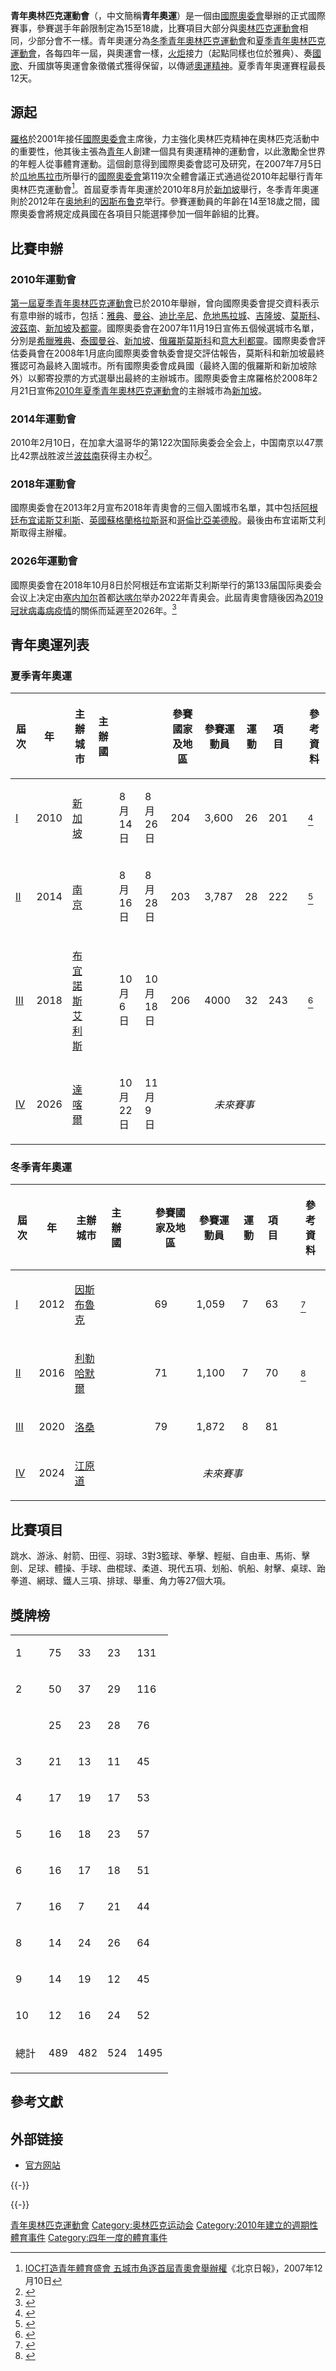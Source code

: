 {{noteTA
|G1=地名
|G2=Sports
|1=zh-cn:青奥会; zh-tw:青年奧運;
}}
{{infobox
| above = 青年奧林匹克運動會
| image = [[File:Youth_Olympic_Games_New_Logo.svg|250px]]
| caption = 
| bodyclass = hlist
| headerstyle = border-top: 1px solid #aaa
| header1 = 夏季青奧
| data2 = 
* [[2010年夏季青年奧林匹克運動會|2010]]
* [[2014年夏季青年奧林匹克運動會|2014]]
* [[2018年夏季青年奧林匹克運動會|2018]]
* [[2026年夏季青年奧林匹克運動會|2026]]
| header3 = 冬季青奧
| data4 = 
* [[2012年冬季青年奧林匹克運動會|2012]]
* [[2016年冬季青年奧林匹克運動會|2016]]
* [[2020年冬季青年奧林匹克運動會|2020]]
* [[2024年冬季青年奧林匹克運動會|2024]]
| header5 = 項目
| data6 = 夏季:
* [[夏季青年奧林匹克運動會射箭比賽|射箭]]
* [[夏季青年奧林匹克運動會田徑比賽|田徑]]
* [[夏季青年奧林匹克運動會羽球比賽|羽球]]
* [[夏季青年奧林匹克運動會籃球比賽|籃球]]
* [[夏季青年奧林匹克運動會排球比賽|沙灘排球]]
* [[夏季青年奧林匹克運動會拳擊比賽|拳擊]]
* [[夏季青年奧林匹克運動會輕艇比賽|輕艇]]
* [[夏季青年奧林匹克運動會自由車比賽|自由車]]
* [[夏季青年奧林匹克運動會跳水比賽|跳水]]
* [[夏季青年奧林匹克運動會馬術比賽|馬術]]
* [[夏季青年奧林匹克運動會擊劍比賽|擊劍]]
* [[夏季青年奧林匹克運動會曲棍球比賽|曲棍球]]
* [[夏季青年奧林匹克運動會足球比賽|足球]]
* [[夏季奥林匹克運動會高爾夫比賽|高爾夫]]
* [[夏季青年奧林匹克運動會體操比賽|體操]]
* [[夏季青年奧林匹克運動會手球比賽|手球]]
* [[夏季青年奧林匹克運動會柔道比賽|柔道]]
* [[夏季青年奧林匹克運動會現代五項比賽|現代五項]]
* [[夏季青年奧林匹克運動會划船比賽|划船]]
* [[夏季青年奧林匹克運動會七人制橄欖球比賽|七人制橄欖球]]
* [[夏季青年奧林匹克運動會帆船比賽|帆船]]
* [[夏季青年奧林匹克運動會射擊比賽|射擊]]
* [[夏季青年奧林匹克運動會游泳比賽|游泳]]
* [[夏季青年奧林匹克運動會桌球比賽|桌球]]
* [[夏季青年奧林匹克運動會跆拳道比賽|跆拳道]]
* [[夏季青年奧林匹克運動會網球比賽|網球]]
* [[夏季青年奧林匹克運動會鐵人三項比賽|鐵人三項]]
* [[夏季青年奧林匹克運動會排球比賽|排球]]
* [[夏季青年奧林匹克運動會舉重比賽|舉重]]
* [[夏季青年奧林匹克運動會角力比賽|角力]]
| data7 = 冬季:
* [[冬季青年奧林匹克運動會高山滑雪比賽|高山滑雪]]
* [[冬季青年奧林匹克運動會冬季兩項比賽|冬季兩項]]
* [[冬季青年奧林匹克運動會雪車比賽|雪車]]
* [[冬季青年奧林匹克運動會越野滑雪比賽|越野滑雪]]
* [[冬季青年奧林匹克運動會冰壺比賽|冰壺]]
* [[冬季青年奧林匹克運動會花式滑冰賽|花式滑冰]]
* [[冬季青年奧林匹克運動會自由式滑雪比賽|自由式滑雪]]
* [[冬季青年奧林匹克運動會冰球比賽|冰球]]
* [[冬季青年奧林匹克運動會雪橇比賽|雪橇]]
* [[冬季青年奧林匹克運動會北歐混合式滑雪比賽|北歐混合式滑雪]]
* [[冬季青年奧林匹克運動會短道競速滑冰比賽|短道競速滑冰]]
* [[冬季青年奧林匹克運動會鋼架雪車比賽|鋼架雪車]]
* [[冬季青年奧林匹克運動會跳台滑雪比賽|跳台滑雪]]
* [[冬季青年奧林匹克運動會單板滑雪比賽|單板滑雪]]
* [[冬季青年奧林匹克運動會競速滑冰比賽|競速滑冰]]
}}

'''青年奧林匹克運動會'''（{{lang-en|Youth Olympic Games}}，中文簡稱'''青年奧運'''）是一個由[[國際奧委會|國際奧委會]]舉辦的正式國際賽事，參賽選手年齡限制定為15至18歲，比賽項目大部分與[[奧林匹克運動會|奧林匹克運動會]]相同，少部分會不一樣。青年奧運分為[[冬季青年奧林匹克運動會|冬季青年奧林匹克運動會]]和[[夏季青年奧林匹克運動會|夏季青年奧林匹克運動會]]，各每四年一屆，與奧運會一樣，[[火炬|火炬]]接力（起點同樣也位於雅典）、奏[[國歌|國歌]]、升國旗等奧運會象徵儀式獲得保留，以傳遞[[奧運精神|奧運精神]]。夏季青年奧運賽程最長12天。

== 源起 ==
{{Olympic Games sidebar}}

[[雅克·罗格|羅格]]於2001年接任[[國際奧委會|國際奧委會]]主席後，力主強化奧林匹克精神在奧林匹克活動中的重要性，他其後主張為[[青少年|青年]]人創建一個具有奧運精神的運動會，以此激勵全世界的年輕人從事體育運動。這個創意得到國際奧委會認可及研究，在2007年7月5日於[[瓜地馬拉市|瓜地馬拉市]]所舉行的[[國際奧委會|國際奧委會]]第119次全體會議正式通過從2010年起舉行青年奧林匹克運動會<ref>[http://www.beijing2008.cn/news/official/ioc/n214212677.shtml IOC打造青年體育盛會 五城市角逐首屆青奧會舉辦權]{{dead link|date=2018年5月 |bot=InternetArchiveBot |fix-attempted=yes }}《北京日報》，2007年12月10日</ref>。首屆夏季青年奧運於2010年8月於[[新加坡|新加坡]]舉行，冬季青年奧運則於2012年在[[奥地利|奥地利]]的[[因斯布鲁克|因斯布鲁克]]举行。參賽運動員的年齡在14至18歲之間，國際奧委會將規定成員國在各項目只能選擇參加一個年齡組的比賽。

==比賽申辦==
===2010年運動會===
[[2010年夏季青年奧林匹克運動會|第一屆夏季青年奧林匹克運動會]]已於2010年舉辦，曾向國際奧委會提交資料表示有意申辦的城市，包括：[[雅典|雅典]]、[[曼谷|曼谷]]、[[迪比辛尼|迪比辛尼]]、[[危地馬拉城|危地馬拉城]]、[[吉隆坡|吉隆坡]]、[[莫斯科|莫斯科]]、[[波茲南|波茲南]]、[[新加坡|新加坡]]及[[都靈|都靈]]。國際奧委會在2007年11月19日宣佈五個候選城市名單，分別是[[希臘|希臘]][[雅典|雅典]]、[[泰國|泰國]][[曼谷|曼谷]]、[[新加坡|新加坡]]、[[俄羅斯|俄羅斯]][[莫斯科|莫斯科]]和[[意大利|意大利]][[都靈|都靈]]。國際奧委會評估委員會在2008年1月底向國際奧委會執委會提交評估報告，莫斯科和新加坡最終獲認可為最終入圍城市。所有國際奧委會成員國（最終入圍的俄羅斯和新加坡除外）以郵寄投票的方式選舉出最終的主辦城市。國際奧委會主席羅格於2008年2月21日宣佈[[2010年夏季青年奧林匹克運動會|2010年夏季青年奧林匹克運動會]]的主辦城市為[[新加坡|新加坡]]。

===2014年運動會===
2010年2月10日，在加拿大温哥华的第122次国际奥委会全会上，中国南京以47票比42票战胜波兰[[波兹南|波兹南]]获得主办权<ref>{{citeweb|url=http://www.chinadaily.com.cn/dfpd/2010-02/11/content_9463287.htm|title=南京成功获得2014年夏季世界青年奥运会主办权|publisher=中国日报|date=2010-02-11|accessdate=2012-11-25|archive-date=2013-11-03|archive-url=https://web.archive.org/web/20131103053131/http://www.chinadaily.com.cn/dfpd/2010-02/11/content_9463287.htm|dead-url=no}}</ref>。

===2018年運動會===
國際奧委會在2013年2月宣布2018年青奧會的三個入圍城市名單，其中包括[[阿根廷|阿根廷]][[布宜诺斯艾利斯|布宜诺斯艾利斯]]、[[英國|英國]][[蘇格蘭|蘇格蘭]][[格拉斯哥|格拉斯哥]]和[[哥倫比亞|哥倫比亞]][[麥德林|美德殷]]。最後由布宜诺斯艾利斯取得主辦權。

===2026年運動會===
國際奧委會在2018年10月8日於阿根廷布宜诺斯艾利斯举行的第133届国际奥委会会议上决定由[[塞内加尔|塞内加尔]]首都[[达喀尔|达喀尔]]举办2022年青奥会。此屆青奧會隨後因為[[2019冠狀病毒病疫情|2019冠狀病毒病疫情]]的關係而延遲至2026年。<ref>{{cite news |title=IOC postpones Dakar Youth Olympics to 2026|trans-title=國際奧委會將達喀爾青奧會延遲至2026年 |url=https://www.japantimes.co.jp/sports/2020/07/16/olympics/ioc-postpones-dakar-youth-olympics-2026/ |accessdate=2020-08-14 |work=[[日本時報|日本時報]] |date=2020-07-16 |language=en}}</ref>

== 青年奧運列表 ==
{{location map+|Earth|float=center|width=1100|caption=青年奧運主辦城市|places=
{{Location map~|Earth|position=|lat=1.357677|long=103.867744|label='''[[新加坡|2010]]'''}}
{{Location map~|Earth|position=|lat=32.076775|long=118.796877|label='''[[南京|2014]]'''}}
{{Location map~|Earth|position=|lat=-34.604966|long=-58.383297|label='''[[布宜諾斯艾利斯|2018]]'''}}
{{Location map~|Earth|position=left|lat=14.7319|long=-17.4572|label='''[[達喀爾|''2026'']]'''}}
}}

===夏季青年奧運===
{| class="wikitable" style="text-align:center; font-size:100%;"
|- 
!屆次
!年
!主辦城市
!主辦國
!{{nowrap|開幕日期}}
!{{nowrap|閉幕日期}}
!參賽國家及地區
!參賽運動員
!運動
!項目
!{{nowrap|獎牌榜首}}
!參考資料
|-
|[[2010年夏季青年奧林匹克運動會|I]]
|2010
|align=left|[[新加坡|新加坡]]
|align=left|{{flag|Singapore}}
|align=left| 8月14日
|align=left| 8月26日
|204
|3,600
|26
|201
|align=left|{{flagIOCteam|CHN|2010年夏季青年}}
|<ref>{{cite web|title=1st YOG Singapore 2010|url=https://www.olympic.org/singapore-2010GPCode=1|publisher=IOC|accessdate=14 August 2010|archive-date=2018-01-24|archive-url=https://web.archive.org/web/20180124071117/https://www.olympic.org/singapore-2010GPCode=1|dead-url=no}}</ref>
|-
|[[2014年夏季青年奧林匹克運動會|II]]
|2014
|align=left|[[南京|南京]]
|align=left|{{flag|China}}
|align=left| 8月16日
|align=left| 8月28日
|203
|3,787
|28
|222
|align=left|{{flagIOCteam|CHN|2014年夏季青年}}
|<ref>{{cite web|title=2nd YOG Nanjing 2014|url=https://www.olympic.org/nanjing-2014GPCode=2|publisher=IOC|accessdate=16 August 2014|archive-date=2018-01-24|archive-url=https://web.archive.org/web/20180124070919/https://www.olympic.org/nanjing-2014GPCode=2|dead-url=no}}</ref>
|-
|[[2018年夏季青年奧林匹克運動會|III]]
|2018
|align=left|[[布宜諾斯艾利斯|布宜諾斯艾利斯]]
|align=left|{{flag|Argentina}}
|align=left| 10月6日
|align=left| 10月18日
|206
|4000
|32
|243
|align=left|{{flagIOCteam|RUS|2018年夏季青年}}
|<ref>{{cite news|title=感受未来 收获成长 中国代表团结束第三届青奥会之旅|url=http://sports.people.com.cn/n1/2018/1020/c22155-30352512.html|agency=人民网|date=2018-10-20}}</ref>
|-
|[[2026年夏季青年奧林匹克運動會|IV]]
|2026
|align=left|[[達喀爾|達喀爾]]
|align=left|{{flag|Senegal}}
|align=left| 10月22日
|align=left| 11月9日
|colspan=5 style="text-align:center"|''未來賽事'' 
|
|}

{{location map+|Earth|float=center|width=1100|caption=冬季青年奧運主辦城市|places=
{{Location map~|Earth|position=|lat=47.270785|long=11.404102|label='''[[因斯布魯克|2012]]'''}}
{{Location map~|Earth|position=|lat=61.116379|long=10.466231|label='''[[利勒哈默爾|2016]]'''}}
{{Location map~|Earth|position=left|lat=46.528389|long=6.632273|label='''[[洛桑|2020]]'''}}
{{Location map~|Earth|position=left|lat=37.5000000|long=128.2500000|label='''[[江原道_(韓國)|''2024'']]'''}}
}}

===冬季青年奧運===
{| class="wikitable" style="text-align:center; font-size:100%;"
|- 
!屆次
!年
!主辦城市
!主辦國
!{{nowrap|開幕日期}}
!{{nowrap|閉幕日期}}
!參賽國家及地區
!參賽運動員
!運動
!項目
!{{nowrap|獎牌榜首}}
!參考資料
|-
|[[2012年冬季青年奧林匹克運動會|I]]
|2012
|align=left|[[因斯布魯克|因斯布魯克]]
|align=left|{{flag|Austria}}
|align=left| {{nowrap|1月13日}}
|align=left| {{nowrap|1月22日}}
|69
|1,059
|7
|63
|align=left| {{flagIOCteam|GER|2012年冬季青年}}
|<ref>{{cite web|title=1st WYOG Innsbruck 2012|url=https://www.olympic.org/innsbruck-2012GPCode=1|publisher=IOC|accessdate=13 January 2012|archive-date=2018-01-24|archive-url=https://web.archive.org/web/20180124071459/https://www.olympic.org/innsbruck-2012GPCode=1|dead-url=no}}</ref>
|-
|[[2016年冬季青年奧林匹克運動會|II]]
|2016
|align=left|[[利勒哈默爾|利勒哈默爾]]
|align=left|{{flag|Norway}}
|align=left| {{nowrap|2月12日}}
|align=left| {{nowrap|2月21日}}
|71
|1,100
|7
|70
|align=left| {{flagIOCteam|USA|2016年冬季青年}}
|<ref>{{cite web|title=2nd WYOG Lillehammer 2016|url=https://www.olympic.org/lillehammer-2016GPCode=2|publisher=IOC|accessdate=12 February 2016|archive-date=2018-01-24|archive-url=https://web.archive.org/web/20180124070724/https://www.olympic.org/lillehammer-2016GPCode=2|dead-url=no}}</ref>
|-
|[[2020年冬季青年奧林匹克運動會|III]]
|2020
|align=left|[[洛桑|洛桑]]
|align=left|{{nowrap|{{flag|Switzerland}}}}
|align=left| {{nowrap|1月9日}}
|align=left| {{nowrap|1月22日}}
|79
|1,872
|8
|81
|style="text-align:center"| {{flagIOCteam|RUS|2020年冬季青年}}
|
|-
|[[2024年冬季青年奧林匹克運動會|IV]]
|2024
|align=left|[[江原道_(韓國)|江原道]]
|align=left|{{nowrap|{{flag|KOR}}}}
|align=left| {{nowrap|1月19日}}
|align=left| {{nowrap|2月2日}}
|colspan=5 style="text-align:center"|''未來賽事''
|
|}

== 比賽項目 ==
跳水、游泳、射箭、田徑、羽球、3對3籃球、拳擊、輕艇、自由車、馬術、擊劍、足球、體操、手球、曲棍球、柔道、現代五項、划船、帆船、射擊、桌球、跆拳道、網球、鐵人三項、排球、舉重、角力等27個大項。

== 獎牌榜 ==
{{main|青年奧林匹克運動會獎牌統計}}
{| {{RankedMedalTable|class=wikitable sortable}}
|-
| 1 ||align=left| {{flagIOCteam|CHN|青年}} || 75 || 33 || 23 || 131
|-
| 2 ||align=left| {{flagIOCteam|RUS|青年}} || 50 || 37 || 29 || 116
|-
| {{sort|3|—}} ||align=left| {{flagIOCteam|MIX|青年}} || 25 || 23 || 28 || 76
|-
| 3 ||align=left| {{flagIOCteam|KOR|青年}} || 21 || 13 || 11 || 45
|-
| 4 ||align=left| {{flagIOCteam|JPN|青年}} || 17 || 19 || 17 || 53
|-
| 5 ||align=left| {{flagIOCteam|UKR|青年}} || 16 || 18 || 23 || 57
|-
| 6 ||align=left| {{flagIOCteam|USA|青年}} || 16 || 17 || 18 || 51
|-
| 7 ||align=left| {{flagIOCteam|FRA|青年}} || 16 || 7 || 21 || 44
|-
| 8 ||align=left| {{flagIOCteam|GER|青年}} || 14 || 24 || 26 || 64
|-
| 9 ||align=left| {{flagIOCteam|ITA|青年}} || 14 || 19 || 12 || 45
|-
| 10 ||align=left| {{flagIOCteam|AUS|青年}} || 12 || 16 || 24 || 52
|- class="sortbottom"
!colspan=2| 總計 || 489 || 482 || 524 || 1495
|}

== 參考文獻 ==
{{Reflist|30em}}

== 外部链接 ==
* [https://www.olympic.org/youth-olympic-games 官方网站]

{{-}}
{{Youth Olympic Games}}
{{青年奧運比賽項目}}
{{國際體育賽事}}

{{-}}
{{Authority control}}

[[Category:青年奧林匹克運動會|]]
[[Category:奥林匹克运动会|Category:奥林匹克运动会]]
[[Category:2010年建立的週期性體育事件|Category:2010年建立的週期性體育事件]]
[[Category:四年一度的體育事件|Category:四年一度的體育事件]]